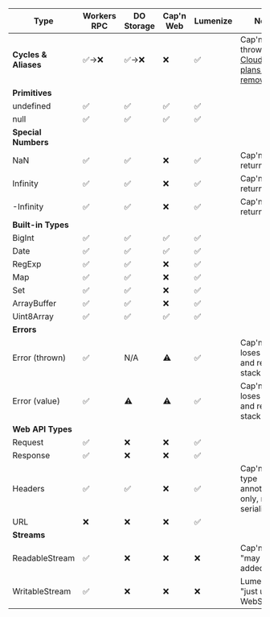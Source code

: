 | Type | Workers RPC | DO Storage | Cap'n Web | Lumenize | Notes |
|------|-------------|------------|-----------|----------|-------|
| **Cycles & Aliases** | ✅→❌ | ✅→❌ | ❌ | ✅ | Cap'n Web throws error<br />[Cloudflare plans to remove](https://github.com/cloudflare/capnweb/tree/main#cloudflare-workers-rpc-interoperability) |
| **Primitives** | | | | | |
| undefined | ✅ | ✅ | ✅ | ✅ | |
| null | ✅ | ✅ | ✅ | ✅ | |
| **Special Numbers** | | | | | |
| NaN | ✅ | ✅ | ❌ | ✅ | Cap'n Web returns null |
| Infinity | ✅ | ✅ | ❌ | ✅ | Cap'n Web returns null |
| -Infinity | ✅ | ✅ | ❌ | ✅ | Cap'n Web returns null |
| **Built-in Types** | | | | | |
| BigInt | ✅ | ✅ | ✅ | ✅ | |
| Date | ✅ | ✅ | ✅ | ✅ | |
| RegExp | ✅ | ✅ | ❌ | ✅ | |
| Map | ✅ | ✅ | ❌ | ✅ | |
| Set | ✅ | ✅ | ❌ | ✅ | |
| ArrayBuffer | ✅ | ✅ | ❌ | ✅ | |
| Uint8Array | ✅ | ✅ | ✅ | ✅ | |
| **Errors** | | | | | |
| Error (thrown) | ✅ | N/A | ⚠️ | ✅ | Cap'n Web loses name and remote stack |
| Error (value) | ✅ | ⚠️ | ⚠️ | ✅ | Cap'n Web loses name and remote stack |
| **Web API Types** | | | | | |
| Request | ✅ | ❌ | ❌ | ✅ | |
| Response | ✅ | ❌ | ❌ | ✅ | |
| Headers | ✅ | ✅ | ❌ | ✅ | Cap'n Web: type annotation only, no serialization |
| URL | ❌ | ❌ | ❌ | ✅ | |
| **Streams** | | | | | |
| ReadableStream | ✅ | ❌ | ❌ | ❌ | Cap'n Web: "may be added" |
| WritableStream | ✅ | ❌ | ❌ | ❌ | Lumenize: "just use WebSockets" |

